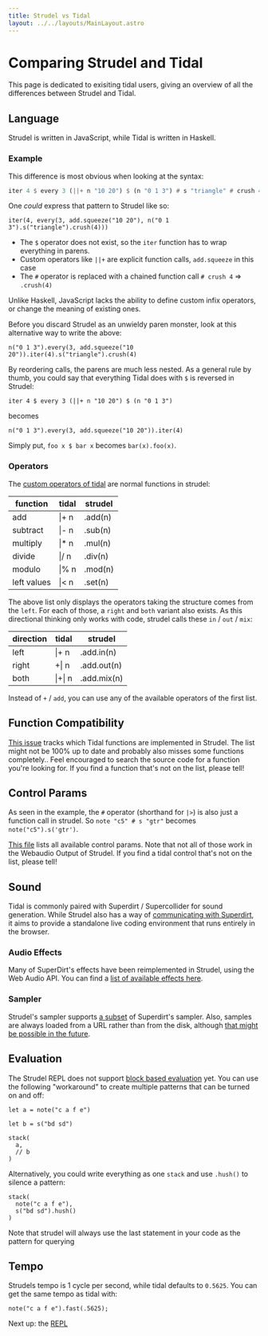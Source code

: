 ```yaml
---
title: Strudel vs Tidal
layout: ../../layouts/MainLayout.astro
---
```



# Comparing Strudel and Tidal

This page is dedicated to exisiting tidal users, giving an overview of all the differences between Strudel and Tidal.

## Language

Strudel is written in JavaScript, while Tidal is written in Haskell.

### Example

This difference is most obvious when looking at the syntax:

```haskell
iter 4 $ every 3 (||+ n "10 20") $ (n "0 1 3") # s "triangle" # crush 4
```

One _could_ express that pattern to Strudel like so:

```
iter(4, every(3, add.squeeze("10 20"), n("0 1 3").s("triangle").crush(4)))
```

- The `$` operator does not exist, so the `iter` function has to wrap everything in parens.
- Custom operators like `||+` are explicit function calls, `add.squeeze` in this case
- The `#` operator is replaced with a chained function call `# crush 4` => `.crush(4)`

Unlike Haskell, JavaScript lacks the ability to define custom infix
operators, or change the meaning of existing ones.

Before you discard Strudel as an unwieldy paren monster, look at this alternative way to write the above:

```
n("0 1 3").every(3, add.squeeze("10 20")).iter(4).s("triangle").crush(4)
```

By reordering calls, the parens are much less nested.
As a general rule by thumb, you could say that everything Tidal does with `$` is reversed in Strudel:

`iter 4 $ every 3 (||+ n "10 20") $ (n "0 1 3")`

becomes

`n("0 1 3").every(3, add.squeeze("10 20")).iter(4)`

Simply put, `foo x $ bar x` becomes `bar(x).foo(x)`.

### Operators

The [custom operators of tidal](https://tidalcycles.org/docs/reference/pattern_structure/#all-the-operators) are normal functions in strudel:

| function    | tidal  | strudel |
| ----------- | ------ | ------- |
| add         | \|+ n  | .add(n) |
| subtract    | \|- n  | .sub(n) |
| multiply    | \|\* n | .mul(n) |
| divide      | \|\/ n | .div(n) |
| modulo      | \|\% n | .mod(n) |
| left values | \|\< n | .set(n) |

The above list only displays the operators taking the structure comes from the `left`.
For each of those, a `right` and `both` variant also exists.
As this directional thinking only works with code, strudel calls these `in` / `out` / `mix`:

| direction | tidal   | strudel     |
| --------- | ------- | ----------- |
| left      | \|+ n   | .add.in(n)  |
| right     | +\| n   | .add.out(n) |
| both      | \|+\| n | .add.mix(n) |

Instead of `+` / `add`, you can use any of the available operators of the first list.

## Function Compatibility

[This issue](https://github.com/tidalcycles/strudel/issues/31) tracks which Tidal functions are implemented in Strudel.
The list might not be 100% up to date and probably also misses some functions completely..
Feel encouraged to search the source code for a function you're looking for.
If you find a function that's not on the list, please tell!

## Control Params

As seen in the example, the `#` operator (shorthand for `|>`) is also just a function call in strudel.
So `note "c5" # s "gtr"` becomes `note("c5").s('gtr')`.

[This file](https://github.com/tidalcycles/strudel/blob/main/packages/core/controls.mjs) lists all available control params.
Note that not all of those work in the Webaudio Output of Strudel.
If you find a tidal control that's not on the list, please tell!

## Sound

Tidal is commonly paired with Superdirt / Supercollider for sound generation.
While Strudel also has a way of [communicating with Superdirt](./learn/input-output),
it aims to provide a standalone live coding environment that runs entirely in the browser.

### Audio Effects

Many of SuperDirt's effects have been reimplemented in Strudel, using the Web Audio API.
You can find a [list of available effects here](./learn/effects).

### Sampler

Strudel's sampler supports [a subset](http://127.0.0.1:3000/learn/samples) of Superdirt's sampler.
Also, samples are always loaded from a URL rather than from the disk, although [that might be possible in the future](https://github.com/tidalcycles/strudel/issues/118).

## Evaluation

The Strudel REPL does not support [block based evaluation](https://github.com/tidalcycles/strudel/issues/34) yet.
You can use the following "workaround" to create multiple patterns that can be turned on and off:

```
let a = note("c a f e")

let b = s("bd sd")

stack(
  a,
  // b
)
```

Alternatively, you could write everything as one `stack` and use `.hush()` to silence a pattern:

```
stack(
  note("c a f e"),
  s("bd sd").hush()
)
```

Note that strudel will always use the last statement in your code as the pattern for querying

## Tempo

Strudels tempo is 1 cycle per second, while tidal defaults to `0.5625`.
You can get the same tempo as tidal with:

```
note("c a f e").fast(.5625);
```

Next up: the [REPL](/technical-manual/repl)
